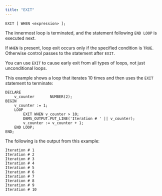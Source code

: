 ```yaml
---
title: "EXIT"
---
```


<div id="exit" class="registered_link"></div>

```text
EXIT [ WHEN <expression> ];
```

The innermost loop is terminated, and the statement following `END LOOP` is executed next.

If `WHEN` is present, loop exit occurs only if the specified condition is `TRUE`. Otherwise control passes to the statement after `EXIT`.

You can use `EXIT` to cause early exit from all types of loops, not just unconditional loops.

This example shows a loop that iterates 10 times and then uses the `EXIT` statement to terminate:

```text
DECLARE
    v_counter       NUMBER(2);
BEGIN
    v_counter := 1;
    LOOP
        EXIT WHEN v_counter > 10;
        DBMS_OUTPUT.PUT_LINE('Iteration # ' || v_counter);
        v_counter := v_counter + 1;
    END LOOP;
END;
```

The following is the output from this example:

```text
Iteration # 1
Iteration # 2
Iteration # 3
Iteration # 4
Iteration # 5
Iteration # 6
Iteration # 7
Iteration # 8
Iteration # 9
Iteration # 10
```
